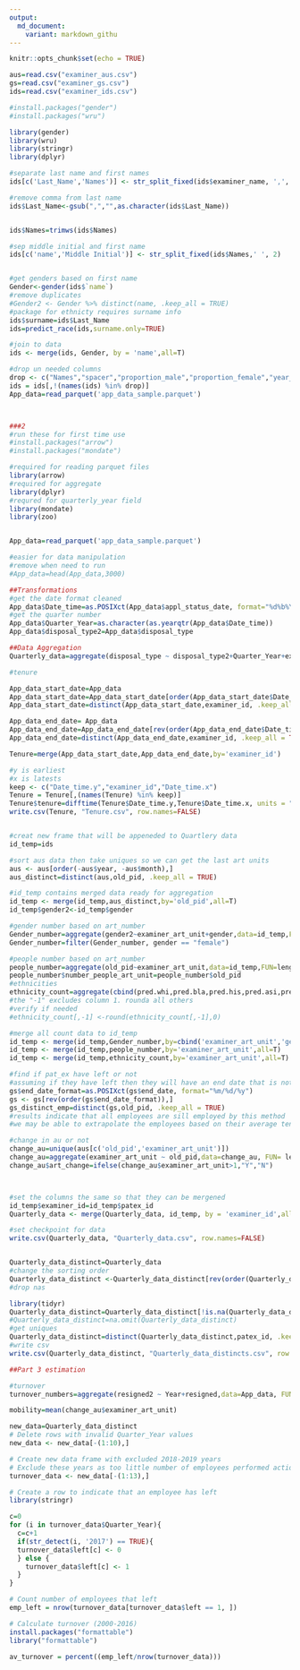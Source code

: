 ```yaml
---
output:
  md_document:
    variant: markdown_githu
---
```


```r
knitr::opts_chunk$set(echo = TRUE)
```

```r
aus=read.csv("examiner_aus.csv")
gs=read.csv("examiner_gs.csv")
ids=read.csv("examiner_ids.csv")

#install.packages("gender")
#install.packages("wru")
```

```r
library(gender)
library(wru)
library(stringr)
library(dplyr)

#separate last name and first names
ids[c('Last_Name','Names')] <- str_split_fixed(ids$examiner_name, ',', 2)

#remove comma from last name
ids$Last_Name<-gsub(",","",as.character(ids$Last_Name))


ids$Names=trimws(ids$Names)

#sep middle initial and first name
ids[c('name','Middle Initial')] <- str_split_fixed(ids$Names,' ', 2)


#get genders based on first name
Gender<-gender(ids$`name`)
#remove duplicates
#Gender2 <- Gender %>% distinct(name, .keep_all = TRUE)
#package for ethnicty requires surname info
ids$surname=ids$Last_Name
ids=predict_race(ids,surname.only=TRUE)

#join to data
ids <- merge(ids, Gender, by = 'name',all=T)

#drop un needed columns
drop <- c("Names","spacer","proportion_male","proportion_female","year_min","year_max")
ids = ids[,!(names(ids) %in% drop)]
App_data=read_parquet('app_data_sample.parquet')




```

```r
###2
#run these for first time use
#install.packages("arrow")
#install.packages("mondate")

#required for reading parquet files
library(arrow)
#required for aggregate
library(dplyr)
#requred for quarterly_year field
library(mondate)
library(zoo)


App_data=read_parquet('app_data_sample.parquet')

#easier for data manipulation
#remove when need to run
#App_data=head(App_data,3000)
```


```r
##Transformations
#get the date format cleaned
App_data$Date_time=as.POSIXct(App_data$appl_status_date, format="%d%b%Y %H:%M:%S")
#get the quarter number
App_data$Quarter_Year=as.character(as.yearqtr(App_data$Date_time))
App_data$disposal_type2=App_data$disposal_type

##Data Aggregation
Quarterly_data=aggregate(disposal_type ~ disposal_type2+Quarter_Year+examiner_id,data=App_data, FUN= length)

#tenure

App_data_start_date=App_data
App_data_start_date=App_data_start_date[order(App_data_start_date$Date_time),]
App_data_start_date=distinct(App_data_start_date,examiner_id, .keep_all = TRUE)

App_data_end_date= App_data
App_data_end_date=App_data_end_date[rev(order(App_data_end_date$Date_time)),]
App_data_end_date=distinct(App_data_end_date,examiner_id, .keep_all = TRUE)

Tenure=merge(App_data_start_date,App_data_end_date,by='examiner_id')

#y is earliest 
#x is latests
keep <- c("Date_time.y","examiner_id","Date_time.x")
Tenure = Tenure[,(names(Tenure) %in% keep)]
Tenure$tenure=difftime(Tenure$Date_time.y,Tenure$Date_time.x, units = "days", "weeks")
write.csv(Tenure, "Tenure.csv", row.names=FALSE)


#creat new frame that will be appeneded to Quartlery data
id_temp=ids

#sort aus data then take uniques so we can get the last art units
aus <- aus[order(-aus$year, -aus$month),] 
aus_distinct=distinct(aus,old_pid, .keep_all = TRUE)

#id_temp contains merged data ready for aggregation
id_temp <- merge(id_temp,aus_distinct,by='old_pid',all=T)
id_temp$gender2<-id_temp$gender

#gender number based on art_number
Gender_number=aggregate(gender2~examiner_art_unit+gender,data=id_temp,FUN=length)
Gender_number=filter(Gender_number, gender == "female")

#people number based on art_number
people_number=aggregate(old_pid~examiner_art_unit,data=id_temp,FUN=length)
people_number$number_people_art_unit=people_number$old_pid
#ethnicities
ethnicity_count=aggregate(cbind(pred.whi,pred.bla,pred.his,pred.asi,pred.oth)~examiner_art_unit,data=id_temp,FUN=sum)
#the "-1" excludes column 1. rounda all others
#verify if needed
#ethnicity_count[,-1] <-round(ethnicity_count[,-1],0)

#merge all count data to id_temp
id_temp <- merge(id_temp,Gender_number,by=cbind('examiner_art_unit','gender'),all=T)
id_temp <- merge(id_temp,people_number,by='examiner_art_unit',all=T)
id_temp <- merge(id_temp,ethnicity_count,by='examiner_art_unit',all=T)

#find if pat_ex have left or not
#assuming if they have left then they will have an end date that is not NA
gs$end_date_format=as.POSIXct(gs$end_date, format="%m/%d/%y")
gs <- gs[rev(order(gs$end_date_format)),] 
gs_distinct_emp=distinct(gs,old_pid, .keep_all = TRUE)
#results indicate that all employees are sill employed by this method
#we may be able to extrapolate the employees based on their average tenue or regular promotion cycles. 

#change in au or not
change_au=unique(aus[c('old_pid','examiner_art_unit')])
change_au=aggregate(examiner_art_unit ~ old_pid,data=change_au, FUN= length)
change_au$art_change=ifelse(change_au$examiner_art_unit>1,"Y","N")



#set the columns the same so that they can be mergened
id_temp$examiner_id=id_temp$patex_id
Quarterly_data <- merge(Quarterly_data, id_temp, by = 'examiner_id',all=T)

#set checkpoint for data
write.csv(Quarterly_data, "Quarterly_data.csv", row.names=FALSE)


Quarterly_data_distinct=Quarterly_data
#change the sorting order
Quarterly_data_distinct <-Quarterly_data_distinct[rev(order(Quarterly_data_distinct$Quarter_Year)),] 
#drop nas

library(tidyr)
Quarterly_data_distinct=Quarterly_data_distinct[!is.na(Quarterly_data_distinct$Quarter_Year),]
#Quarterly_data_distinct=na.omit(Quarterly_data_distinct)
#get uniques
Quarterly_data_distinct=distinct(Quarterly_data_distinct,patex_id, .keep_all = TRUE)
#write csv
write.csv(Quarterly_data_distinct, "Quarterly_data_distincts.csv", row.names=FALSE)

```


```r

##Part 3 estimation

#turnover
turnover_numbers=aggregate(resigned2 ~ Year+resigned,data=App_data, FUN= length)

mobility=mean(change_au$examiner_art_unit)


```

```r
new_data=Quarterly_data_distinct
# Delete rows with invalid Quarter_Year values
new_data <- new_data[-(1:10),]

# Create new data frame with excluded 2018-2019 years
# Exclude these years as too little number of employees performed actions in 2018-2019
turnover_data <- new_data[-(1:13),]

# Create a row to indicate that an employee has left
library(stringr)

c=0
for (i in turnover_data$Quarter_Year){
  c=c+1
  if(str_detect(i, '2017') == TRUE){
  turnover_data$left[c] <- 0
  } else {
    turnover_data$left[c] <- 1
  }
}

# Count number of employees that left
emp_left = nrow(turnover_data[turnover_data$left == 1, ])

# Calculate turnover (2000-2016)
install.packages("formattable") 
library("formattable")

av_turnover = percent((emp_left/nrow(turnover_data)))
```

